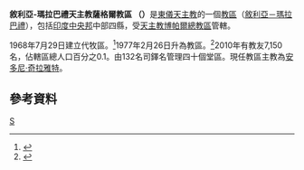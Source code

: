 {{Infobox Roman Catholic diocese
|Roman Catholic Diocese of = 敘利亞-瑪拉巴禮<br>天主教薩格爾教區
|Latin name of diocese = Eparchia Sagarensis
|image = 
|caption = 
|location = [[印度|印度]]
|territory = [[中央邦|中央邦]]中部
|population = 7,150
|rite = [[敘利亞－瑪拉巴禮教會|敘利亞－瑪拉巴禮]]
|patron = 
|province = 博帕爾
|established = 1968年
|cathedral = 聖拉斐爾主教座堂
|co-cathedral =
|leadership =主教
|website = 
|pope = 
|metropolitan = 
|ordinary = 安多尼·奇拉雅特
|coadjutor archbishop =
|coadjutor bishop =
|auxiliary =
|emeritus =
}}
'''敘利亞-瑪拉巴禮天主教薩格爾教區 （{{lang-la|Eparchia Sagarensis}}）'''是[[東儀天主教|東儀天主教]]的一個[[教區|教區]]（[[敘利亞－瑪拉巴禮教會|敘利亞－瑪拉巴禮]]），包括[[印度|印度]][[中央邦|中央邦]]中部四縣，受[[天主教博帕爾總教區|天主教博帕爾總教區]]管轄。

1968年7月29日建立代牧區。<ref name="eap">{{Cite web |url=http://www.vatican.va/holy_father/paul_vi/apost_constitutions/documents/hf_p-vi_apc_19680729_sagarensis_lt.html |title=建立代牧區的宗座憲令 |accessdate=2013-12-12 |archive-date=2014-02-03 |archive-url=https://web.archive.org/web/20140203134946/http://www.vatican.va/holy_father/paul_vi/apost_constitutions/documents/hf_p-vi_apc_19680729_sagarensis_lt.html |dead-url=no }}</ref>1977年2月26日升為教區。<ref name="dio">{{cite journal
|journal=[[宗座公報|宗座公報]]
|publisher=[[梵蒂岡出版社|梵蒂岡出版社]]
|date=1977年
|volume=69
|title=Divina verba
|page=243
|url=http://www.vatican.va/archive/aas/documents/AAS%2069%20%5B1977%5D%20-%20ocr.pdf
|access-date=2013-12-12
|archive-date=2010-03-27
|archive-url=https://web.archive.org/web/20100327065635/http://www.vatican.va/archive/aas/documents/AAS%2069%20%5B1977%5D%20-%20ocr.pdf
|dead-url=no
}}</ref>2010年有教友7,150名，佔轄區總人口百分之0.1。由132名司鐸名管理四十個堂區。現任教區主教為[[安多尼·奇拉雅特|安多尼·奇拉雅特]]。

==參考資料==
{{reflist}}

{{敘利亞-瑪拉巴禮天主教教區}}
{{印度天主教拉丁禮教區}}
[[Category:敘利亞-瑪拉巴禮天主教教區|S]]